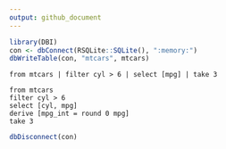 ```yaml
---
output: github_document
---
```


```r
library(DBI)
con <- dbConnect(RSQLite::SQLite(), ":memory:")
dbWriteTable(con, "mtcars", mtcars)
```

```prql
from mtcars | filter cyl > 6 | select [mpg] | take 3
```

```prql
from mtcars
filter cyl > 6
select [cyl, mpg]
derive [mpg_int = round 0 mpg]
take 3
```

```r
dbDisconnect(con)
```
